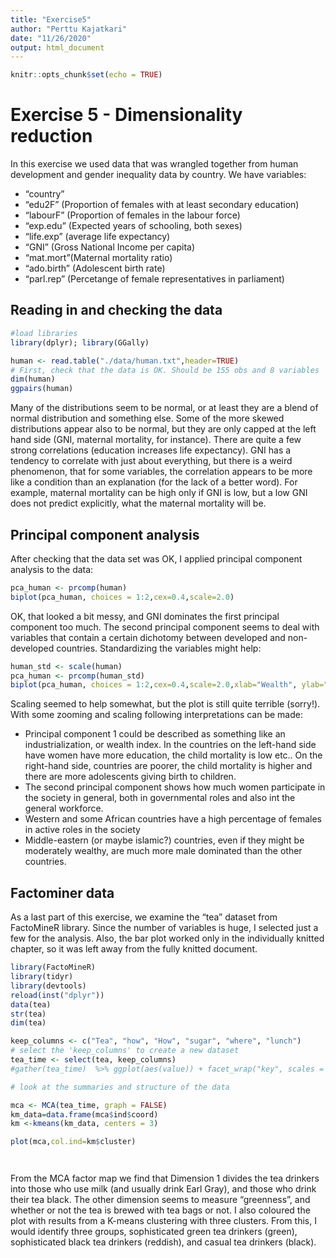 ```yaml
---
title: "Exercise5"
author: "Perttu Kajatkari"
date: "11/26/2020"
output: html_document
---
```


```r
knitr::opts_chunk$set(echo = TRUE)
```

# Exercise 5 - Dimensionality reduction
In this exercise we used data that was wrangled together from human development and gender inequality data by country. We have variables:

* "country"
* "edu2F" (Proportion of females with at least secondary education)
* "labourF" (Proportion of females in the labour force) 
* "exp.edu" (Expected years of schooling, both sexes) 
* "life.exp" (average life expectancy) 
* "GNI" (Gross National Income per capita) 
* "mat.mort"(Maternal mortality ratio)
* "ado.birth" (Adolescent birth rate) 
* "parl.rep" (Percetange of female representatives in parliament)

## Reading in and checking the data
```r
#load libraries
library(dplyr); library(GGally)

human <- read.table("./data/human.txt",header=TRUE)
# First, check that the data is OK. Should be 155 obs and 8 variables
dim(human)
ggpairs(human)

```

Many of the distributions seem to be normal, or at least they are a blend of normal distribution and something else. Some of the more skewed distributions appear also to be normal, but they are only capped at the left hand side (GNI, maternal mortality, for instance). There are quite a few strong correlations (education increases life expectancy). GNI has a tendency to correlate with just about everything, but there is a weird phenomenon, that for some variables, the correlation appears to be more like a condition than an explanation (for the lack of a better word). For example, maternal mortality can be high only if GNI is low, but a low GNI does not predict explicitly, what the maternal mortality will be.


## Principal component analysis

After checking that the data set was OK, I applied principal component analysis to the data:
```r
pca_human <- prcomp(human)
biplot(pca_human, choices = 1:2,cex=0.4,scale=2.0)

```

OK, that looked a bit messy, and GNI dominates the first principal component too much. The second principal component seems to deal with variables that contain a certain dichotomy between developed and non-developed countries. Standardizing the variables might help:

```r
human_std <- scale(human)
pca_human <- prcomp(human_std)
biplot(pca_human, choices = 1:2,cex=0.4,scale=2.0,xlab="Wealth", ylab="Gender roles")

```
Scaling seemed to help somewhat, but the plot is still quite terrible (sorry!). With some zooming and scaling following interpretations can be made:

* Principal component 1 could be described as something like an industrialization, or wealth index. In the countries on the left-hand side have women have more education, the child mortality is low etc.. On the right-hand side, countries are poorer, the child mortality is higher and there are more adolescents giving birth to children. 
* The second principal component shows how much women participate in the society in general, both in governmental roles and also int the general workforce.
* Western and some African countries have a high percentage of females in active roles in the society
* Middle-eastern (or maybe islamic?) countries, even if they might be moderately wealthy, are much more male dominated than the other countries.

## Factominer data

As a last part of this exercise, we examine the "tea" dataset from FactoMineR library. Since the number of variables is huge, I selected just a few for the analysis. Also, the bar plot worked only in the individually knitted chapter, so it was left away from the fully knitted document.

```r
library(FactoMineR)
library(tidyr)
library(devtools)
reload(inst("dplyr"))
data(tea)
str(tea)
dim(tea)

keep_columns <- c("Tea", "how", "How", "sugar", "where", "lunch")
# select the 'keep_columns' to create a new dataset
tea_time <- select(tea, keep_columns)
#gather(tea_time)  %>% ggplot(aes(value)) + facet_wrap("key", scales = "free")

# look at the summaries and structure of the data

mca <- MCA(tea_time, graph = FALSE)
km_data=data.frame(mca$ind$coord)
km <-kmeans(km_data, centers = 3)

plot(mca,col.ind=km$cluster)




```

From the MCA factor map we find that Dimension 1 divides the tea drinkers into those who use milk (and usually drink Earl Gray), and those who drink their tea black. The other dimension seems to measure "greenness", and whether or not the tea is brewed with tea bags or not. I also coloured the plot with results from a K-means clustering with three clusters. From this, I would identify three groups, sophisticated green tea drinkers (green), sophisticated black tea drinkers (reddish), and casual tea drinkers (black).
